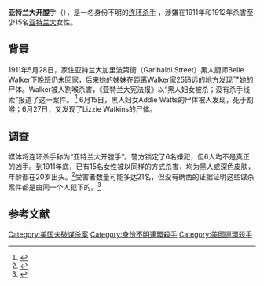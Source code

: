{{Orphan|time=2020-08-20T08:55:31+00:00}}
{{Infobox criminal|name=亚特兰大开膛手|victims=15-21|date=1911年和1912年|country=[[美国|美国]]}}
'''亚特兰大开膛手'''（{{lang-en|Atlanta Ripper}}），是一名身份不明的[[連環殺手|连环杀手]] ，涉嫌在1911年和1912年杀害至少15名[[亚特兰大|亚特兰大]]女性。 

== 背景 ==
1911年5月28日，家住亚特兰大加里波第街（Garibaldi Street）黑人厨师Belle Walker下晚班仍未回家，后来她的姊妹在距离Walker家25码远的地方发现了她的尸体。Walker被人割喉杀害，《亚特兰大宪法报》以“黑人妇女被杀；没有杀手线索”报道了这一案件。 <ref>{{Cite web|title=Atlanta's Jack the Ripper|url=http://clatl.com/atlanta/atlantas-jack-the-ripper/Content?oid=1257657|accessdate=3 April 2012|author=Fennessy|date=26 October 2005|first=Steve|work=CL Atlanta: Creative Loafing|publisher=|archive-date=2013-02-17|archive-url=https://www.webcitation.org/6EV2luCVB?url=http://clatl.com/atlanta/atlantas-jack-the-ripper/Content?oid=1257657|dead-url=no}}</ref> 6月15日，黑人妇女Addie Watts的尸体被人发现，死于割喉；6月27日，又发现了Lizzie Watkins的尸体。 

== 调查 ==
媒体将连环杀手称为“亚特兰大开膛手”。警方锁定了6名嫌犯，但6人均不是真正的凶手。到1911年底，已有15名女性被以同样的方式杀害，均为黑人或深色皮肤，年龄都在20岁出头。<ref>{{Cite news|url=https://www.nytimes.com/1911/07/03/archives/eight-victims-now-of-atlanta-ripper-mulatto-women-slain-and.html?mtrref=www.google.com&gwh=01B1BCAF4D1FC6C475D837D8324F5CD3&gwt=pay|title=EIGHT VICTIMS NOW OF ATLANTA RIPPER; Mulatto Women Slain and Mutilated on Eight Consecutive Saturday Nights.|author=|first=|date=July 2, 1911|work=The New York Times|accessdate=May 12, 2018|archive-date=2018-06-26|archive-url=https://web.archive.org/web/20180626003155/https://www.nytimes.com/1911/07/03/archives/eight-victims-now-of-atlanta-ripper-mulatto-women-slain-and.html?mtrref=www.google.com&gwh=01B1BCAF4D1FC6C475D837D8324F5CD3&gwt=pay|dead-url=no}}</ref>受害者数量可能多达21名，但没有确凿的证据证明这些谋杀案件都是由同一个人犯下的。<ref>{{Cite book|last=Wells|first=Jeffrey|title=The Atlanta Ripper: The Unsolved Story of the Gate City's Most Infamous Murders|publisher=The History Press|date=2011|location=|pages=72|isbn=9781609493813}}</ref>

== 参考文献 ==
{{Reflist}}
[[Category:美国未破谋杀案|Category:美国未破谋杀案]]
[[Category:身份不明連環殺手|Category:身份不明連環殺手]]
[[Category:美國連環殺手|Category:美國連環殺手]]